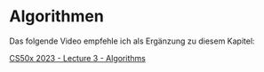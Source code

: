 # Algorithmen

Das folgende Video empfehle ich als Ergänzung zu diesem Kapitel:

[CS50x 2023 - Lecture 3 - Algorithms](https://www.youtube.com/watch?v=4oqjcKenCH8)